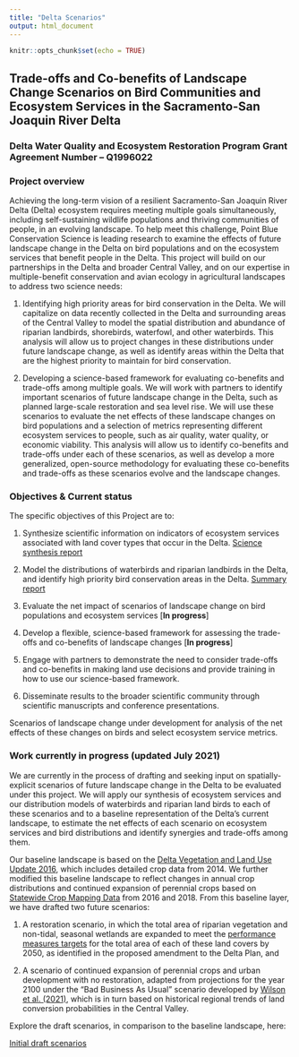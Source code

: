 ```yaml
---
title: "Delta Scenarios"
output: html_document
---
```


```r
knitr::opts_chunk$set(echo = TRUE)
```

## Trade-offs and Co-benefits of Landscape Change Scenarios on Bird Communities and Ecosystem Services in the Sacramento-San Joaquin River Delta

### **Delta Water Quality and Ecosystem Restoration Program Grant Agreement Number – Q1996022**


### Project overview

Achieving the long-term vision of a resilient Sacramento-San Joaquin River Delta (Delta) 
ecosystem requires meeting multiple goals simultaneously, including self-sustaining wildlife populations and thriving communities of people, in an evolving landscape. To help meet this challenge, Point Blue Conservation Science is leading research to examine the effects of future landscape change in the Delta on bird populations and on the ecosystem services that benefit people in the Delta. This project will build on our partnerships in the Delta and broader Central Valley, and on our expertise in multiple-benefit conservation and avian ecology in 
agricultural landscapes to address two science needs: 

1) Identifying high priority areas for bird conservation in the Delta. We will capitalize on data recently collected in the Delta and surrounding areas of the Central Valley to model the spatial distribution and abundance of riparian landbirds, shorebirds, waterfowl, and other waterbirds. This analysis will allow us to project changes in these distributions under future landscape change, as well as identify areas within the Delta that are the highest priority to maintain for bird conservation.  

2) Developing a science-based framework for evaluating co-benefits and trade-offs among multiple goals. We will work with partners to identify important scenarios of future landscape change in the Delta, such as planned large-scale restoration and sea level rise. We will use these scenarios to evaluate the net effects of these landscape changes on bird populations and a selection of metrics representing different ecosystem services to people, such as air quality, water quality, or economic viability. This analysis will allow us to identify co-benefits and trade-offs under each of these scenarios, as well as develop a more generalized, open-source methodology for evaluating these co-benefits and trade-offs as these scenarios evolve and the landscape changes. 


### Objectives & Current status

The specific objectives of this Project are to: 

1. Synthesize scientific information on indicators of ecosystem services associated with land cover types that occur in the Delta. [Science synthesis report](http://www.prbo.org/refs/files/12650_PetersonCA2020.pdf) 

2. Model the distributions of waterbirds and riparian landbirds in the Delta, and identify high priority bird conservation areas in the Delta. [Summary report](http://www.prbo.org/refs/files/12713_DybalaKE2021.pdf)

3. Evaluate the net impact of scenarios of landscape change on bird populations and 
ecosystem services [**In progress**]

4. Develop a flexible, science-based framework for assessing the trade-offs and co-benefits 
of landscape changes [**In progress**]

5. Engage with partners to demonstrate the need to consider trade-offs and co-benefits in making land use decisions and provide training in how to use our science-based framework.

6. Disseminate results to the broader scientific community through scientific manuscripts and conference presentations.

Scenarios of landscape change under development for analysis of the net effects of these changes on birds and select ecosystem service metrics. 


### Work currently in progress (updated July 2021)

We are currently in the process of drafting and seeking input on spatially-explicit scenarios of future landscape change in the Delta to be evaluated under this project. We will apply our synthesis of ecosystem services and our distribution models of waterbirds and riparian land birds to each of these scenarios and to a baseline representation of the Delta's current landscape, to estimate the net effects of each scenario on ecosystem services and bird distributions and identify synergies and trade-offs among them.

Our baseline landscape is based on the [Delta Vegetation and Land Use Update 2016](https://map.dfg.ca.gov/metadata/ds2855.html), which includes detailed crop data from 2014. We further modified this baseline landscape to reflect changes in annual crop distributions and continued expansion of perennial crops based on [Statewide Crop Mapping Data](https://data.cnra.ca.gov/dataset/statewide-crop-mapping) from 2016 and 2018. From this baseline layer, we have drafted two future scenarios: 

1) A restoration scenario, in which the total area of riparian vegetation and non-tidal, seasonal wetlands are expanded to meet the [performance measures targets](https://deltacouncil.ca.gov/pdf/delta-plan/2020-04-15-draft-ch-04-pm-4-16.pdf) for the total area of each of these land covers by 2050, as identified in the proposed amendment to the Delta Plan, and

2) A scenario of continued expansion of perennial crops and urban development with no restoration, adapted from projections for the year 2100 under the "Bad Business As Usual" scenario developed by [Wilson et al. (2021)](https://www.sciencebase.gov/catalog/item/6042c93fd34eb1203119dcaa), which is in turn based on historical regional trends of land conversion probabilities in the Central Valley.

Explore the draft scenarios, in comparison to the baseline landscape, here:

[Initial draft scenarios](draft_scenarios.html)

